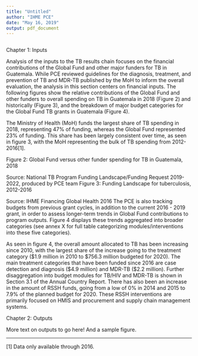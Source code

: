 ```yaml
---
title: "Untitled"
author: "IHME PCE"
date: "May 16, 2019"
output: pdf_document
---
```

```r
```

Chapter 1: Inputs
 
 
Analysis of the inputs to the TB results chain focuses on the financial contributions of the Global Fund and other major funders for TB in Guatemala. While PCE reviewed guidelines for the diagnosis, treatment, and prevention of TB and MDR-TB published by the MoH to inform the overall evaluation, the analysis in this section centers on financial inputs. The following figures show the relative contributions of the Global Fund and other funders to overall spending on TB in Guatemala in 2018 (Figure 2) and historically (Figure 3), and the breakdown of major budget categories for the Global Fund TB grants in Guatemala (Figure 4). 
 
 
The Ministry of Health (MoH) funds the largest share of TB spending in 2018, representing 47% of funding, whereas the Global Fund represented 23% of funding. This share has been largely consistent over time, as seen in figure 3, with the MoH representing the bulk of TB spending from 2012-2016[1]. 
 
 
Figure 2: Global Fund versus other funder spending for TB in Guatemala, 2018
  
 
Source: National TB Program Funding Landscape/Funding Request 2019-2022, produced by PCE team
Figure 3: Funding Landscape for tuberculosis, 2012-2016
  
 
Source: IHME Financing Global Health 2016
The PCE is also tracking budgets from previous grant cycles, in addition to the current 2016 - 2019 grant, in order to assess longer-term trends in Global Fund contributions to program outputs. Figure 4 displays these trends aggregated into broader categories (see annex X for full table categorizing modules/interventions into these five categories).
 
 
As seen in figure 4, the overall amount allocated to TB has been increasing since 2010, with the largest share of the increase going to the treatment category ($1.9 million in 2010 to $756.3 million budgeted for 2020). The main treatment categories that have been funded since 2016 are case detection and diagnosis ($4.9 million) and MDR-TB ($2.2 million). Further disaggregation into budget modules for TB/HIV and MDR-TB is shown in Section 3.1 of the Annual Country Report. There has also been an increase in the amount of RSSH funds, going from a low of 0% in 2014 and 2015 to 7.9% of the planned budget for 2020. These RSSH interventions are primarily focused on HMIS and procurement and supply chain management systems. 
 
Chapter 2: Outputs 
 
More text on outputs to go here! 
And a sample figure. 
 
 
________________ 
[1] Data only available through 2016.